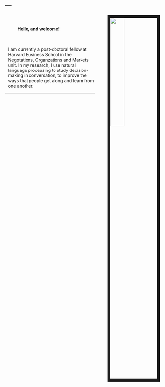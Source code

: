 ---
---

<link rel="stylesheet" href="styles.css" type="text/css">

<img src="images/mikeface.png" style="width:30%; border:10px solid; margin-right: 0px; margin-left: 40px" align="right">
<br/>
<h4 style="margin-left: 40px">Hello, and welcome!</h4>
<br/>
<div style="margin-left: 10px">

I am currently a post-doctoral fellow at Harvard Business School in the Negotations, Organzations and Markets unit. In my research, I use natural language processing to study decision-making in conversation, to improve the ways that people get along and learn from one another.

</div>
***
